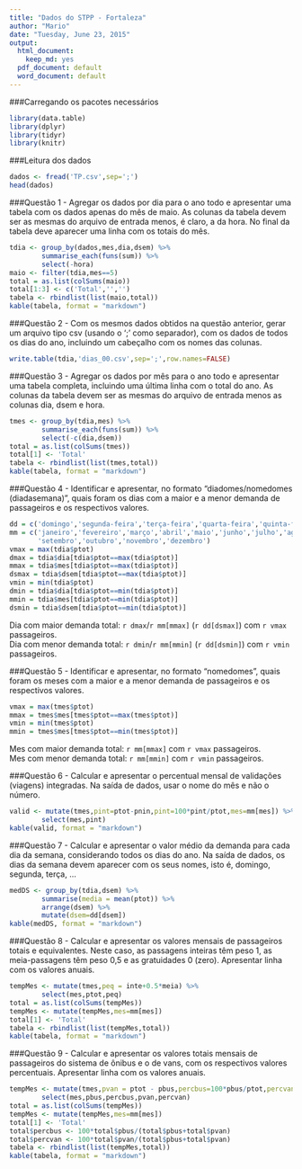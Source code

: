 ```yaml
---
title: "Dados do STPP - Fortaleza"
author: "Mario"
date: "Tuesday, June 23, 2015"
output:
  html_document:
    keep_md: yes
  pdf_document: default
  word_document: default
---
```


###Carregando os pacotes necessários
```r
library(data.table)
library(dplyr)
library(tidyr)
library(knitr)
```

###Leitura dos dados
```r
dados <- fread('TP.csv',sep=';')
head(dados)
```

###Questão 1 - Agregar os dados por dia para o ano todo e apresentar uma tabela com os dados apenas do mês de maio. As colunas da tabela devem ser as mesmas do arquivo de entrada menos, é claro, a da hora. No final da tabela deve aparecer uma linha com os totais do mês.

```r
tdia <- group_by(dados,mes,dia,dsem) %>%
        summarise_each(funs(sum)) %>% 
        select(-hora) 
maio <- filter(tdia,mes==5) 
total = as.list(colSums(maio))
total[1:3] <- c('Total','','')
tabela <- rbindlist(list(maio,total))
kable(tabela, format = "markdown")
```

###Questão 2 - Com os mesmos dados obtidos na questão anterior, gerar um arquivo tipo csv (usando o ';' como separador), com os dados de todos os dias do ano, incluindo um cabeçalho com os nomes das colunas.

```r
write.table(tdia,'dias_00.csv',sep=';',row.names=FALSE)
```

###Questão 3 - Agregar os dados por mês para o ano todo e apresentar uma tabela completa, incluindo uma última linha com o total do ano. As colunas da tabela devem ser as mesmas do arquivo de entrada menos as colunas dia, dsem e hora.

```r
tmes <- group_by(tdia,mes) %>%
        summarise_each(funs(sum)) %>%
        select(-c(dia,dsem))   
total = as.list(colSums(tmes))
total[1] <- 'Total'
tabela <- rbindlist(list(tmes,total))
kable(tabela, format = "markdown")
```

###Questão 4 - Identificar e apresentar, no formato "diadomes/nomedomes (diadasemana)", quais foram os dias com a maior e a menor demanda de passageiros e os respectivos valores.

```r
dd = c('domingo','segunda-feira','terça-feira','quarta-feira','quinta-feira','sexta-feira','sábado','domingo')
mm = c('janeiro','fevereiro','março','abril','maio','junho','julho','agosto',
       'setembro','outubro','novembro','dezembro')
vmax = max(tdia$ptot)
dmax = tdia$dia[tdia$ptot==max(tdia$ptot)]
mmax = tdia$mes[tdia$ptot==max(tdia$ptot)]
dsmax = tdia$dsem[tdia$ptot==max(tdia$ptot)]
vmin = min(tdia$ptot)
dmin = tdia$dia[tdia$ptot==min(tdia$ptot)]
mmin = tdia$mes[tdia$ptot==min(tdia$ptot)]
dsmin = tdia$dsem[tdia$ptot==min(tdia$ptot)]
```

Dia com maior demanda total: `r dmax`/`r mm[mmax]` (`r dd[dsmax]`) com `r vmax` passageiros.  
Dia com menor demanda total: `r dmin`/`r mm[mmin]` (`r dd[dsmin]`) com `r vmin` passageiros.

###Questão 5 - Identificar e apresentar, no formato "nomedomes", quais foram os meses com a maior e a menor demanda de passageiros e os respectivos valores.

```r
vmax = max(tmes$ptot)
mmax = tmes$mes[tmes$ptot==max(tmes$ptot)]
vmin = min(tmes$ptot)
mmin = tmes$mes[tmes$ptot==min(tmes$ptot)]
```

Mes com maior demanda total: `r mm[mmax]` com `r vmax` passageiros.  
Mes com menor demanda total: `r mm[mmin]` com `r vmin` passageiros.

###Questão 6 - Calcular e apresentar o percentual mensal de validações (viagens) integradas. Na saída de dados, usar o nome do mês e não o número.

```r
valid <- mutate(tmes,pint=ptot-pnin,pint=100*pint/ptot,mes=mm[mes]) %>%
        select(mes,pint)
kable(valid, format = "markdown")
```

###Questão 7 - Calcular e apresentar o valor médio da demanda para cada dia da semana, considerando todos os dias do ano. Na saída de dados, os dias da semana devem aparecer com os seus nomes, isto é, domingo, segunda, terça, ...

```r
medDS <- group_by(tdia,dsem) %>%
        summarise(media = mean(ptot)) %>% 
        arrange(dsem) %>%
        mutate(dsem=dd[dsem])
kable(medDS, format = "markdown")
```

###Questão 8 - Calcular e apresentar os valores mensais de passageiros totais e equivalentes. Neste caso, as passagens inteiras têm peso 1, as meia-passagens têm peso 0,5 e as gratuidades 0 (zero). Apresentar linha com os valores anuais.

```r
tempMes <- mutate(tmes,peq = inte+0.5*meia) %>%
        select(mes,ptot,peq)
total = as.list(colSums(tempMes))
tempMes <- mutate(tempMes,mes=mm[mes])
total[1] <- 'Total'
tabela <- rbindlist(list(tempMes,total))
kable(tabela, format = "markdown")
```

###Questão 9 - Calcular e apresentar os valores totais mensais de passageiros do sistema de ônibus e o de vans, com os respectivos valores percentuais. Apresentar linha com os valores anuais.

```r
tempMes <- mutate(tmes,pvan = ptot - pbus,percbus=100*pbus/ptot,percvan=100*pvan/ptot) %>%
        select(mes,pbus,percbus,pvan,percvan)
total = as.list(colSums(tempMes))
tempMes <- mutate(tempMes,mes=mm[mes])
total[1] <- 'Total'
total$percbus <- 100*total$pbus/(total$pbus+total$pvan)
total$percvan <- 100*total$pvan/(total$pbus+total$pvan)
tabela <- rbindlist(list(tempMes,total))
kable(tabela, format = "markdown")
```



